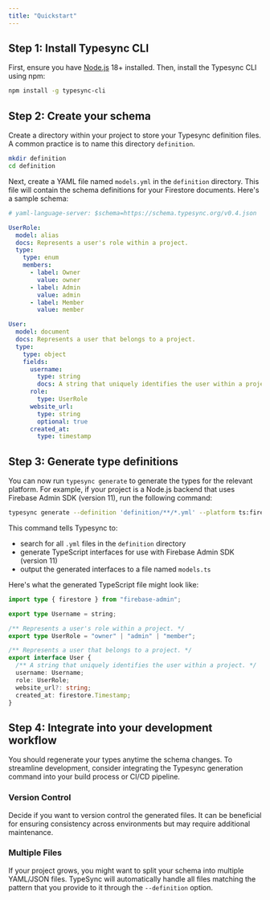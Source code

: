 ```yaml
---
title: "Quickstart"
---
```


## Step 1: Install Typesync CLI

First, ensure you have [Node.js](https://nodejs.org) 18+ installed. Then, install the Typesync CLI using npm:

```bash
npm install -g typesync-cli
```

## Step 2: Create your schema

Create a directory within your project to store your Typesync definition files. A common practice is to name this directory `definition`.

```bash
mkdir definition
cd definition
```

Next, create a YAML file named `models.yml` in the `definition` directory. This file will contain the schema definitions for your Firestore documents. Here's a sample schema:

```yaml models.yml
# yaml-language-server: $schema=https://schema.typesync.org/v0.4.json

UserRole:
  model: alias
  docs: Represents a user's role within a project.
  type:
    type: enum
    members:
      - label: Owner
        value: owner
      - label: Admin
        value: admin
      - label: Member
        value: member

User:
  model: document
  docs: Represents a user that belongs to a project.
  type:
    type: object
    fields:
      username:
        type: string
        docs: A string that uniquely identifies the user within a project.
      role:
        type: UserRole
      website_url:
        type: string
        optional: true
      created_at:
        type: timestamp
```

## Step 3: Generate type definitions

You can now run `typesync generate` to generate the types for the relevant platform. For example, if your project is a Node.js backend that uses Firebase Admin SDK (version 11), run the following command:

```bash
typesync generate --definition 'definition/**/*.yml' --platform ts:firebase-admin:11 --outFile models.ts
```

This command tells Typesync to:

- search for all `.yml` files in the `definition` directory
- generate TypeScript interfaces for use with Firebase Admin SDK (version 11)
- output the generated interfaces to a file named `models.ts`

Here's what the generated TypeScript file might look like:

```ts models.ts
import type { firestore } from "firebase-admin";

export type Username = string;

/** Represents a user's role within a project. */
export type UserRole = "owner" | "admin" | "member";

/** Represents a user that belongs to a project. */
export interface User {
  /** A string that uniquely identifies the user within a project. */
  username: Username;
  role: UserRole;
  website_url?: string;
  created_at: firestore.Timestamp;
}
```

## Step 4: Integrate into your development workflow

You should regenerate your types anytime the schema changes. To streamline development, consider integrating the Typesync generation command into your build process or CI/CD pipeline.

### Version Control

Decide if you want to version control the generated files. It can be beneficial for ensuring consistency across environments but may require additional maintenance.

### Multiple Files

If your project grows, you might want to split your schema into multiple YAML/JSON files. TypeSync will automatically handle all files matching the pattern that you provide to it through the `--definition` option.
